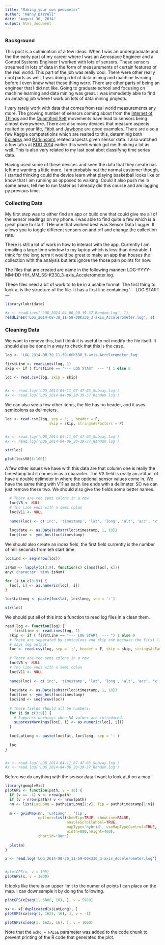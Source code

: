 ```yaml
---
title: "Making your own pedometer"
author: "Kenny Darrell"
date: "August 30, 2014"
output: html_document
---
```



### Background

This post is a culmination of a few ideas. When I was an undergraduate and the the early part of my career where I was an Aerospace Engineer and a Control Systems Engineer I worked with lots of sensors. These sensors streamed in lots of data in the form of measurements of certain features of the real world. This part of the job was really cool. There were other really cool parts as well, I was doing a lot of data mining and machine learning before I even knew what those thing were. There are other parts of being an engineer that I did not like. Going to graduate school and focusing on machine learning and data mining was great. I was immedietly able to find an amazing job where I work on lots of data mining projects. 

I very rarely work with data that comes from real world measurements any more. The growing number of sensors coming about from the [Internet of Things](http://en.wikipedia.org/wiki/Internet_of_Things) and the [Quantified Self](http://en.wikipedia.org/wiki/Quantified_Self) movements have lead to sensors being almost everywhere. There are also many devices that measure aspects realted to your life, [Fitbit](http://www.fitbit.com/) and [Jawbone](https://jawbone.com/) are good examples. There are also a few Kaggle competetioins which are realted to this, determinig both [Epilepsy](http://www.kaggle.com/c/seizure-prediction) and [Parkinson's](http://www.kaggle.com/c/predicting-parkinson-s-disease-progression-with-smartphone-data) related aspects given sensor data. I also watched a few talks at [KDD 2014](http://www.kdd.org/kdd2014/) earlier this week which got me thinking a lot as well. This is also very related to my last post abot classifyng time series data.

Having used some of these devices and seen the data that they create has left me wanting a little more. I am probably not the normal customer though. I started thinking could the device learn what playing basketball looks like or know that I am running as opposed to walking. Could it also push me in some areas, tell me to run faster as I already did this course and am lagging py previous time.


### Collecting Data

My first step was to either find an app or build one that could give me all of the sensor readings on my phone. I was able to find quite a few which is a great place to start. THe one that worked best was Sensor Data Logger. It allows you to toggle different sensors on and off and change the collection rate.

There is still a lot of work in how to interact with the app. Currently I am emailing a large time window to my laptop which is less than desirable. I think for the long term it would be great to make an app that houses the collection with the analysis but lets ignore the those pain points for now.

The files that are created are name in the following manner:
LOG-YYYY-MM-DD-HH_MM_SS-K330_3-axis_Accelerometer.log.

These files need a bit of work to to be in a usable format.
The first thing to look at is the structure of the file. 
It has a first line containing '--- LOG START ---'



```r

library(lubridate)

#x <- readLines('LOG_2014-04-06_20-39-37_Random.log', 1)
readLines('LOG_2014-08-30_11-59-00K330_3-axis_Accelerometer.log', 1)

```

### Cleaning Data

We want to remove this, but I think it is useful to not modify the file itself. It should also be done in a way to check that this is the case.






```r

log <- 'LOG_2014-08-30_11-59-00K330_3-axis_Accelerometer.log'

firstLine <- readLines(log, 1)
skip <- if ( firstLine == "--- LOG START  --- ") 1 else 0
  
loc <- read.csv(log, skip = skip)


#x <- read.log('LOG_2014-04-11_07-47-03_Subway.log')
#x <- read.log('LOG_2014-04-06_20-39-37_Random.log')

```

We can also see a few other items, the file has no header, and it uses semicolons as delimeters.

```r



loc <- read.csv(log, sep = ';', header = F, 
                    skip = skip, stringsAsFactors = F)


#x <- read.log('LOG_2014-04-11_07-47-03_Subway.log')
#x <- read.log('LOG_2014-04-06_20-39-37_Random.log')

str(loc)

plot(loc$V8[1:100])
```


A few other issues we have with this data are that column one is really the timestamp but it comes in as a character. The V3 field is really an artifact of have a double delimeter in where the optional sensor values come in. We have the same thing with V11 as each line ends with a delimeter. SO we can just remove these two. We should also give the fields some better names.


```r
  # There are teo semi colons in a row 
  loc$V3 <- NULL
  # The line ends with a semi colon
  loc$V11 <- NULL
  
  names(loc) <- c('inc', 'timestamp', 'lat', 'long', 'alt', 'acc', 'x', 'y', 'z')
  
  loc$date <- as.Date(substr(loc$timestamp, 1, 10))
  loc$time <- ymd_hms(loc$timestamp)

```

We should also create an index field, the first field currently is the number of milliseconds from teh start time.

```r
loc$ind <- seq(nrow(loc))

isNum <- lapply(c(3:9), function(x) class(loc[, x]))
any('character' %in% isNum)

for (i in c(3:9)) {
  loc[, i] <- as.numeric(loc[, i])
}

loc$LatLong <- paste(loc$lat, loc$long, sep = ':')

str(loc)
```


We should put all of this into a function to read log files in a clean them.

```r
read.log <- function(log) {
    firstLine <- readLines(log, 1)
  skip <- if ( firstLine == "--- LOG START  --- ") 1 else 0
  # These are seperated by semicolons and skip one becuase the first line
  # says log output.
  loc <- read.csv(log, sep = ';', header = F, skip = skip, stringsAsFactors = F)
  
  # There are teo semi colons in a row 
  loc$V3 <- NULL
  # The line ends with a semi colon
  loc$V11 <- NULL
  
  names(loc) <- c('inc', 'timestamp', 'lat', 'long', 'alt', 'acc', 'x', 'y', 'z')
  
  loc$date <- as.Date(substr(loc$timestamp, 1, 10))
  loc$time <- ymd_hms(loc$timestamp)
  loc$ind <- seq(nrow(loc))
  
  # These fields should all be numbers.
  for (i in c(3:9)) {
    # Suppress warnings when NA values are introduced.
    suppressWarnings(loc[, i] <- as.numeric(loc[, i]))
  }
  
  loc$LatLong <- paste(loc$lat, loc$long, sep = ':')
  
  loc
}


#x <- read.log('LOG_2014-04-11_07-47-03_Subway.log')
#x <- read.log('LOG_2014-04-06_20-39-37_Random.log')

```


Before we do anything with the sensor data I want to look at it on a map.



```r
library(googleVis)
plotGPS <- function(path, v = 10) {
  if (v == -1) v <- nrow(path)
  if (v > nrow(path)) v <- nrow(path)
  nn <- list(LatLong = path$LatLong[1:v], Tip = path$timestamp[1:v])
  
  m <- gvisMap(nn, 'LatLong' , 'Tip',
               options=list(showTip=TRUE, showLine=FALSE,
                            enableScrollWheel=TRUE,
                            mapType='hybrid', useMapTypeControl=TRUE,
                            width=800,height=400),
               chartid="Run")
  
  plot(m)
}

x <- read.log('LOG_2014-08-30_11-59-00K330_3-axis_Accelerometer.log')


#plotGPS(x, v = 100)
plotGPS(x, v = 3000)
```


It looks like there is an upper limit to the numer of points I can place on the map. I can downsample it by doing the following.

```r
plotGPS(x[seq(1, 5800, 16), ], v = 5900)
```








```r

xx <- x[!duplicated(x$LatLong), ]
plotGPS(xx[seq(1, 1625, 16), ], v = -1)

plotGPS(x[seq(1, 1625, 16), ], v = 1000)

```

Note that the `echo = FALSE` parameter was added to the code chunk to prevent printing of the R code that generated the plot.
